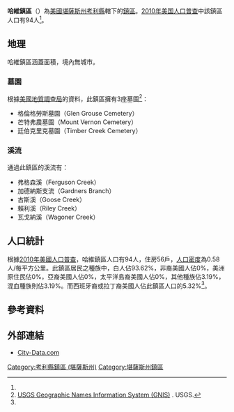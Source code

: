 {{noteTA
|G1=USState
}}
{{Infobox settlement
|official_name = 哈維鎮區
|native_name = Harvey Township
|settlement_type = 鎮區
|image_map = Map highlighting Harvey Township, Cowley County, Kansas.svg
|map_caption = 哈維鎮區在考利縣的位置
|coordinates_display = inline,title
|coordinates_region = US-KS
|subdivision_type = [[世界政區索引|國家]]
|subdivision_name = [[美国|美国]]
|subdivision_type1 = [[美國行政區劃|州]]
|subdivision_name1 = [[堪薩斯州|堪薩斯州]]
|subdivision_type2 = [[堪薩斯州行政區劃|縣]]
|subdivision_name2 = [[考利縣_(堪薩斯州)|考利縣]]
|area_total_km2 = 162.74
|area_land_km2 = 162.38
|area_water_km2 = 0.35
|area_total_sq_mi =
|area_land_sq_mi =
|area_water_sq_mi =
|area_water_percent = 0.22
|population_as_of = [[2010年美国人口普查|2010]]
|population_footnotes = <ref name="Census 2010">{{cite web| url=http://factfinder2.census.gov| title=Race, Hispanic or Latino, Age, and Housing Occupancy: 2010 Census Redistricting Data, Harvey township, Cowley County, Kansas| publisher=U.S. Census Bureau, American FactFinder 2| accessdate=2016-05-24| archive-date=2013-09-11| archive-url=https://web.archive.org/web/20130911234518/http://factfinder2.census.gov/| dead-url=no}}</ref>
|population_total = 94
|population_density_km2 = auto
|elevation_footnotes = 
|elevation_m = 445
|elevation_ft = 1460
|latd = 37
|latm = 25
|lats = 58
|latNS = N
|longd = 96
|longm = 34
|longs = 39
|longEW = W
|postal_code_type =
|postal_code = 
|blank_name = [[聯邦資料處理標準|FIPS代碼]]
|blank_info = 20-30525
|blank1_name = [[地名信息系统|GNIS編號]] 
|blank1_info = [http://geonames.usgs.gov/pls/gnispublic/f?p=gnispq:3:::NO::P3_FID:0469947 0469947]
|website = 
|footnotes = 
}}

'''哈維鎮區'''（{{lang-en|'''Harvey Township'''}}）為[[美國|美國]][[堪薩斯州|堪薩斯州]][[考利縣_(堪薩斯州)|考利縣]]轄下的[[行政鎮區|鎮區]]。[[2010年美国人口普查|2010年美国人口普查]]中該鎮區人口有94人<ref name="Census 2010"/>。

==地理==
哈維鎮區涵蓋面積{{convert|162.74|km2|sqmi}}，境內無城市。

===墓園===
根據[[美國地質調查局|美國地質調查局]]的資料，此鎮區擁有3座墓園<ref>[http://geonames.usgs.gov/domestic/index.html USGS Geographic Names Information System (GNIS)] {{Wayback|url=http://geonames.usgs.gov/domestic/index.html |date=20190428150204 }}. USGS.</ref>：
*格倫格勞斯墓園（Glen Grouse Cemetery）
*芒特弗農墓園（Mount Vernon Cemetery）
*廷伯克里克墓園（Timber Creek Cemetery）

===溪流===
通過此鎮區的溪流有：
*弗格森溪（Ferguson Creek）
*加德納斯支流（Gardners Branch）
*古斯溪（Goose Creek）
*賴利溪（Riley Creek）
*瓦戈納溪（Wagoner Creek）

==人口統計==
根據[[2010年美國人口普查|2010年美國人口普查]]，哈維鎮區人口有94人，住房56戶，[[人口密度|人口密度]]為0.58人/每平方公里。此鎮區居民之種族中，白人佔93.62%，非裔美國人佔0%，美洲原住民佔0%，亞裔美國人佔0%，太平洋島裔美國人佔0%，其他種族佔3.19%，混血種族則佔3.19%。而西班牙裔或拉丁裔美國人佔此鎮區人口的5.32%<ref name="Census 2010"/>。

==參考資料==
{{reflist}}

==外部連結==
*[http://www.city-data.com/township/Harvey-Cowley-KS.html City-Data.com]{{Wayback|url=http://www.city-data.com/township/Harvey-Cowley-KS.html |date=20190719142355 }}

{{考利縣 (堪薩斯州)}}

{{DEFAULTSORT:Harvey}}
[[Category:考利縣鎮區_(堪薩斯州)|Category:考利縣鎮區 (堪薩斯州)]]
[[Category:堪薩斯州鎮區|Category:堪薩斯州鎮區]]